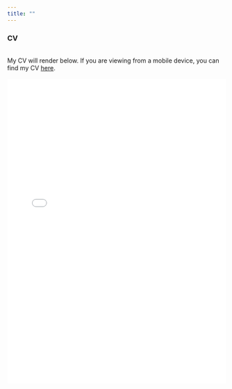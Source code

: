```yaml
---
title: ""
---
```


### CV
<br>
My CV will render below. If you are viewing from a mobile device, you can find my CV [here](https://shawnmazdey.github.io/CV/Voutour_Shawn_CV.pdf).
<br>
<br>
<center>
<embed src="CV/Voutour_Shawn_CV.pdf" width="100%" height="700px"/>
</center>